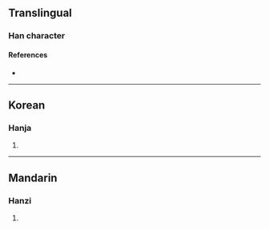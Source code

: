 {{character info/new}}
==Translingual==

===Han character===
{{Han char|rn=27|rad=厂|as=13|sn=15|four=|canj=MOMO|ids=⿸厂僉}}

====References====
* {{Han ref|kx=0163.080|dkj=03040|dj=0371.100|hdz=10080.120|uh=53B1|ud=21425}}

----

==Korean==

===Hanja===
{{ko-hanja|hangeul=엄|rv=eom|mr=ŏm}}

# {{defn|lang=ko|sort=厂13}}

----

==Mandarin==

===Hanzi===
{{cmn-hanzi|pin=[[lán]] ([[lan2]])|wg=lan<sup>2</sup>}}

# {{defn|lang=cmn|sort=厂13}}